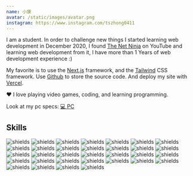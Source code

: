 ```yaml
---
name: 小康
avatar: /static/images/avatar.png
instagram: https://www.instagram.com/tszhong0411
---
```


I am a student. In order to challenge new things I started learning web development in December 2020, I found [The Net Ninja](https://www.youtube.com/c/TheNetNinja) on YouTube and learning web development from it, I have more than 1 Years of web development experience :)

My favorite is to use the [Next.js](https://nextjs.org/) framework, and the [Tailwind](https://tailwindcss.com) CSS framework. Use [Github](https://github.com/) to store the source code. And deploy my site with [Vercel](https://vercel.com/).

<span className="items-center text-red-500">❤️</span> I love playing video games,
coding, and learning programming.

Look at my pc specs: [💻 PC](/pc-specs)

## Skills

<div className="mt-8 flex flex-wrap gap-3">
    <img
        alt="shields"
        className="my-0 rounded-none"
        src="https://img.shields.io/badge/html5-%23E34F26.svg?style=for-the-badge&amp;logo=html5&amp;logoColor=white"
    />
    <img
        alt="shields"
        className="my-0 rounded-none"
        src="https://img.shields.io/badge/css3-%231572B6.svg?style=for-the-badge&amp;logo=css3&amp;logoColor=white"
    />
    <img
        alt="shields"
        className="my-0 rounded-none"
        src="https://img.shields.io/badge/javascript-%23323330.svg?style=for-the-badge&amp;logo=javascript&amp;logoColor=%23F7DF1E"
    />
    <img
        alt="shields"
        className="my-0 rounded-none"
        src="https://img.shields.io/badge/jquery-%230769AD.svg?style=for-the-badge&amp;logo=jquery&amp;logoColor=white"
    />
    <img
        alt="shields"
        className="my-0 rounded-none"
        src="https://img.shields.io/badge/php-%23777BB4.svg?style=for-the-badge&amp;logo=php&amp;logoColor=white"
    />
    <img
        alt="shields"
        className="my-0 rounded-none"
        src="https://img.shields.io/badge/markdown-%23000000.svg?style=for-the-badge&amp;logo=markdown&amp;logoColor=white"
    />
    <img
        alt="shields"
        className="my-0 rounded-none"
        src="https://img.shields.io/badge/bootstrap-%23563D7C.svg?style=for-the-badge&amp;logo=bootstrap&amp;logoColor=white"
    />
    <img
        alt="shields"
        className="my-0 rounded-none"
        src="https://img.shields.io/badge/tailwindcss-%2338B2AC.svg?style=for-the-badge&amp;logo=tailwind-css&amp;logoColor=white"
    />
    <img
        alt="shields"
        className="my-0 rounded-none"
        src="https://img.shields.io/badge/SASS-hotpink.svg?style=for-the-badge&amp;logo=SASS&amp;logoColor=white"
    />
    <img
        alt="shields"
        className="my-0 rounded-none"
        src="https://img.shields.io/badge/stylus-%23ff6347.svg?style=for-the-badge&amp;logo=stylus&amp;logoColor=white"
    />
    <img
        alt="shields"
        className="my-0 rounded-none"
        src="https://img.shields.io/badge/typescript-%23007ACC.svg?style=for-the-badge&amp;logo=typescript&amp;logoColor=white"
    />
    <img
        alt="shields"
        className="my-0 rounded-none"
        src="https://img.shields.io/badge/vuejs-%2335495e.svg?style=for-the-badge&amp;logo=vuedotjs&amp;logoColor=%234FC08D"
    />
    <img
        alt="shields"
        className="my-0 rounded-none"
        src="https://img.shields.io/badge/react-%2320232a.svg?style=for-the-badge&amp;logo=react&amp;logoColor=%2361DAFB"
    />
    <img
        alt="shields"
        className="my-0 rounded-none"
        src="https://img.shields.io/badge/Next-black?style=for-the-badge&amp;logo=next.js&amp;logoColor=white"
    />
    <img
        alt="shields"
        className="my-0 rounded-none"
        src="https://img.shields.io/badge/react_native-%2320232a.svg?style=for-the-badge&amp;logo=react&amp;logoColor=%2361DAFB"
    />
    <img
        alt="shields"
        className="my-0 rounded-none"
        src="https://img.shields.io/badge/Flutter-%2302569B.svg?style=for-the-badge&amp;logo=Flutter&amp;logoColor=white"
    />
    <img
        alt="shields"
        className="my-0 rounded-none"
        src="https://img.shields.io/badge/expo-1C1E24?style=for-the-badge&amp;logo=expo&amp;logoColor=#D04A37"
    />
    <img
        alt="shields"
        className="my-0 rounded-none"
        src="https://img.shields.io/badge/yarn-%232C8EBB.svg?style=for-the-badge&amp;logo=yarn&amp;logoColor=white"
    />
    <img
        alt="shields"
        className="my-0 rounded-none"
        src="https://img.shields.io/badge/NPM-%23000000.svg?style=for-the-badge&amp;logo=npm&amp;logoColor=white"
    />
    <img
        alt="shields"
        className="my-0 rounded-none"
        src="https://img.shields.io/badge/git-%23F05033.svg?style=for-the-badge&amp;logo=git&amp;logoColor=white"
    />
    <img
        alt="shields"
        className="my-0 rounded-none"
        src="https://img.shields.io/badge/github-%23121011.svg?style=for-the-badge&amp;logo=github&amp;logoColor=white"
    />
    <img
        alt="shields"
        className="my-0 rounded-none"
        src="https://img.shields.io/badge/firebase-%23039BE5.svg?style=for-the-badge&amp;logo=firebase"
    />
    <img
        alt="shields"
        className="my-0 rounded-none"
        src="https://img.shields.io/badge/Cloudflare-F38020?style=for-the-badge&amp;logo=Cloudflare&amp;logoColor=white"
    />
    <img
        alt="shields"
        className="my-0 rounded-none"
        src="https://img.shields.io/badge/vercel-%23000000.svg?style=for-the-badge&amp;logo=vercel&amp;logoColor=white"
    />
    <img
        alt="shields"
        className="my-0 rounded-none"
        src="https://img.shields.io/badge/MongoDB-%234ea94b.svg?style=for-the-badge&amp;logo=mongodb&amp;logoColor=white"
    />
    <img
        alt="shields"
        className="my-0 rounded-none"
        src="https://img.shields.io/badge/GULP-%23CF4647.svg?style=for-the-badge&amp;logo=gulp&amp;logoColor=white"
    />
    <img
        alt="shields"
        className="my-0 rounded-none"
        src="https://img.shields.io/badge/chart.js-F5788D.svg?style=for-the-badge&amp;logo=chart.js&amp;logoColor=white"
    />
    <img
        alt="shields"
        className="my-0 rounded-none"
        src="https://img.shields.io/badge/figma-%23F24E1E.svg?style=for-the-badge&amp;logo=figma&amp;logoColor=white"
    />
    <img
        alt="shields"
        className="my-0 rounded-none"
        src="https://img.shields.io/badge/Canva-%2300C4CC.svg?style=for-the-badge&amp;logo=Canva&amp;logoColor=white"
    />
    <img
        alt="shields"
        className="my-0 rounded-none"
        src="https://img.shields.io/badge/adobeillustrator-%23FF9A00.svg?style=for-the-badge&amp;logo=adobeillustrator&amp;logoColor=white"
    />
    <img
        alt="shields"
        className="my-0 rounded-none"
        src="https://img.shields.io/badge/adobephotoshop-%2331A8FF.svg?style=for-the-badge&amp;logo=adobephotoshop&amp;logoColor=white"
    />
    <img
        alt="shields"
        className="my-0 rounded-none"
        src="https://img.shields.io/badge/Adobe%20Premiere%20Pro-9999FF.svg?style=for-the-badge&amp;logo=Adobe%20Premiere%20Pro&amp;logoColor=white"
    />
</div>
